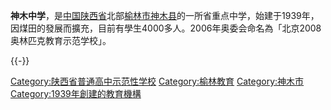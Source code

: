 '''神木中学'''，是[[中国|中国]][[陕西省|陕西省]]北部[[榆林市|榆林市]][[神木县|神木县]]的一所省重点中学，始建于1939年，因煤田的發展而擴充，目前有學生4000多人。2006年奥委会命名為「北京2008奥林匹克教育示范学校」。

{{-}}
{{陕西省普通高中示范性学校}}

[[Category:陕西省普通高中示范性学校|Category:陕西省普通高中示范性学校]]
[[Category:榆林教育|Category:榆林教育]]
[[Category:神木市|Category:神木市]]
[[Category:1939年創建的教育機構|Category:1939年創建的教育機構]]